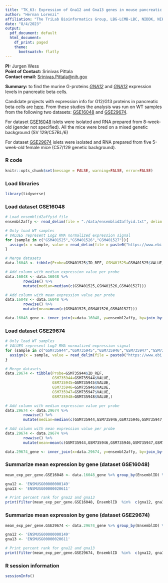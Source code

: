 ```yaml
---
title: "TK_63: Expression of Gna12 and Gna13 genes in mouse pancreatic beta cells"
author: "Hernan Lorenzi"
affiliation: "The TriLab Bioinformatics Group, LBG-LCMB-LBC, NIDDK, NIH"
date: "8/4/2023"
output:
  pdf_document: default
  html_document:
    df_print: paged
    theme:
      bootswatch: flatly
---
```


```{=html}
<style type="text/css">

h1.title {
  font-size: 38px;
  text-align: center;
}
h4.author {
  font-size: 24px;
  text-align: center;
}
h4.affiliation {
  font-size: 24px;
  text-align: center;
}
h4.date {
  font-size: 24px;
  text-align: center;
}
</style>
```
**PI:** Jurgen Wess\
**Point of Contact:** Srinivas Pittala\
**Contact email:**
[Srinivas.Pittala\@nih.gov](mailto:Contact_name@nih.gov){.email}

**Summary:** to find the murine G-proteins
[*GNA12*](https://www.uniprot.org/uniprotkb/P27600/entry) and
[*GNA13*](https://www.uniprot.org/uniprotkb/P27601/entry) expression levels in
pancreatic beta cells.

Candidate projects with expression info for G12/G13 proteins in pancreatic beta
cells are
[here](https://gcc02.safelinks.protection.outlook.com/?url=https%3A%2F%2Fwww.informatics.jax.org%2Fgxd%2Fhtexp_index%2Fsummary%3Fstructure%3Dpancreatic%2Bislet%26theilerStage%3D0%26_theilerStage%3D1%26age%3DANY%26_age%3D1%26mutatedIn%3D%26strain%3D%26sex%3D%26method%3D%26text%3D%26textScope%3DTitle%26textScope%3DDescription%26arrayExpressID%3D&data=05%7C01%7Chernan.lorenzi%40nih.gov%7Ce6ad33a500ca4594ac1208db9520044a%7C14b77578977342d58507251ca2dc2b06%7C0%7C0%7C638267736961442889%7CUnknown%7CTWFpbGZsb3d8eyJWIjoiMC4wLjAwMDAiLCJQIjoiV2luMzIiLCJBTiI6Ik1haWwiLCJXVCI6Mn0%3D%7C3000%7C%7C%7C&sdata=6PdBA9J0oLytLJ4xWeaUumRiHfvxNJm1cEvGjbXXXAQ%3D&reserved=0).
From these studies the analysis was run on WT samples from the following two
datasets:
[GSE16048](https://www.ncbi.nlm.nih.gov/projects/geo/query/acc.cgi?acc=GSE16048)
and [GSE29674](https://www.ncbi.nlm.nih.gov/geo/query/acc.cgi?acc=GSE29674).

For dataset
[GSE16048](https://www.ncbi.nlm.nih.gov/projects/geo/query/acc.cgi?acc=GSE16048)
islets were isolated and RNA prepared from 8-week-old (gender not specified).
All the mice were bred on a mixed genetic background (SV 129/C57BL/6)

For dataset
[GSE29674](https://www.ncbi.nlm.nih.gov/geo/query/acc.cgi?acc=GSE29674) islets
were isolated and RNA prepared from five 5-week-old female mice (C57/129 genetic
background).

### R code

```r
knitr::opts_chunk$set(message = FALSE, warning=FALSE, error=FALSE)
```

### Load libraries

```r
library(tidyverse)
```

### Load dataset GSE16048

```r
# Load ensemblid2affyid file
ensembl2affy <- read_delim(file = "./data/ensemblid2affyid.txt", delim = "\t", col_names = c("EnsemblID", "Affy_MOE430A_ID", "Affy_MOE430B_ID"), skip = 1)

# Only load WT samples
# VALUES represent Log2 RMA normalized expression signal
for (sample in c("GSM401525","GSM401526","GSM401527")){ 
  assign(x = sample, value = read_delim(file = paste0("https://www.ebi.ac.uk/biostudies/files/E-GEOD-16048/",sample,"_sample_table.txt"), delim = "\t"))
}

# Merge datasets
data.16048 <- tibble(Probe=GSM401525$ID_REF, GSM401525=GSM401525$VALUE, GSM401526=GSM401526$VALUE, GSM401527=GSM401527$VALUE)

# Add column with median expression value per probe
data.16048 <- data.16048 %>% 
        rowwise() %>% 
        mutate(median=median(c(GSM401525,GSM401526,GSM401527)))

# Add column with mean expression value per probe
data.16048 <- data.16048 %>% 
        rowwise() %>% 
        mutate(mean=mean(c(GSM401525,GSM401526,GSM401527)))

data.16048_gene <- inner_join(x=data.16048, y=ensembl2affy, by=join_by(Probe == Affy_MOE430A_ID))
```

### Load dataset GSE29674

```r
# Only load WT samples
# VALUES represent Log2 RMA normalized expression signal
for (sample in c("GSM735944","GSM735945","GSM735946","GSM735947","GSM735948")){ 
  assign(x = sample, value = read_delim(file = paste0("https://www.ebi.ac.uk/biostudies/files/E-GEOD-29674/",sample,"_sample_table.txt"), delim = "\t"))
}

# Merge datasets
data.29674 <- tibble(Probe=GSM735944$ID_REF, 
                     GSM735944=GSM735944$VALUE, 
                     GSM735945=GSM735945$VALUE,
                     GSM735946=GSM735946$VALUE,
                     GSM735947=GSM735947$VALUE,
                     GSM735948=GSM735948$VALUE,)

# Add column with median expression value per probe
data.29674 <- data.29674 %>% 
        rowwise() %>% 
        mutate(median=median(c(GSM735944,GSM735946,GSM735946,GSM735947,GSM735948)))

# Add column with mean expression value per probe
data.29674 <- data.29674 %>% 
        rowwise() %>% 
        mutate(mean=mean(c(GSM735944,GSM735946,GSM735946,GSM735947,GSM735948)))

data.29674_gene <- inner_join(x=data.29674, y=ensembl2affy, by=join_by(Probe == Affy_MOE430A_ID))
```

### Summarize mean expression by gene (dataset GSE16048)

```r
mean_exp_per_gene.GSE16048 <- data.16048_gene %>% group_by(EnsemblID) %>% summarise(Mean_exp=mean(mean)) %>% arrange(desc(Mean_exp)) %>% mutate(Dataset="GSE16048") %>% mutate(Percent_rank=percent_rank(Mean_exp))

gna12 <- 'ENSMUSG00000000149'
gna13 <- 'ENSMUSG00000020611'

# Print percent rank for gna12 and gna13
print(filter(mean_exp_per_gene.GSE16048, EnsemblID  %in%  c(gna12, gna13)))
```

### Summarize mean expression by gene (dataset GSE29674)

```r
mean_exp_per_gene.GSE29674 <- data.29674_gene %>% group_by(EnsemblID) %>% summarise(Mean_exp=mean(mean)) %>% arrange(desc(Mean_exp)) %>% mutate(Dataset="GSE29674") %>% mutate(Percent_rank=percent_rank(Mean_exp))

gna12 <- 'ENSMUSG00000000149'
gna13 <- 'ENSMUSG00000020611'

# Print percent rank for gna12 and gna13
print(filter(mean_exp_per_gene.GSE29674, EnsemblID  %in%  c(gna12, gna13)))
```

### R session information

```r
sessionInfo()
```
